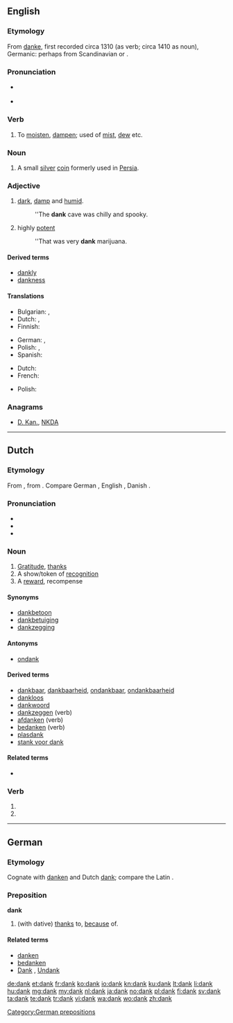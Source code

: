 {{also|Dank}}
==English==

===Etymology===
From {{etyl|enm}} [[danke]], first recorded circa 1310 (as verb; circa 1410 as noun), Germanic: perhaps from Scandinavian or {{etyl|de}}.

===Pronunciation===
* {{IPA|/dæŋk/}} {{X-SAMPA|/dANk/}}
* {{rhymes|æŋk}}

===Verb===
{{en-verb}}

# {{obsolete}} {{intransitive}} To [[moisten]], [[dampen]]; used of [[mist]], [[dew]] etc.

===Noun===
{{en-noun}}

# A small [[silver]] [[coin]] formerly used in [[Persia]].

===Adjective===
{{en-adj|dank|er}}

# [[dark]], [[damp]] and [[humid]].
#: ''The '''dank''' cave was chilly and spooky.
# {{figuratively}} highly [[potent]]
#: ''That was very '''dank''' marijuana.

====Derived terms====
* [[dankly]]
* [[dankness]]

====Translations====
{{trans-top|dark, damp and humid}}
* Bulgarian: {{t+|bg|влажен}},  {{t+|bg|усоен}}
* Dutch: {{t+|nl|klam}}, {{t+|nl|vochtig}}
* Finnish: {{t+|fi|kostea}}
{{trans-mid}}
* German: {{t+|de|feucht}}, {{t-|de|nasskalt}}
* Polish: {{t+|pl|wilgotny|m}}, {{t-|pl|zawilgocony|m}}
* Spanish: {{t+|es|húmedo}}
{{trans-bottom}}

{{trans-top|highly potent}}
* Dutch: {{t+|nl|straf}}
* French: {{t+|fr|fort}}
{{trans-mid}}
* Polish: {{t+|pl|mocny|m}}
{{trans-bottom}}

===Anagrams===
* [[D. Kan.#English|D. Kan.]], [[NKDA#English|NKDA]]

----

==Dutch==

===Etymology===
From {{etyl|odt|nl}} {{recons|thank|lang=odt}}, from {{etyl|gem-pro|nl}} {{recons|þankaz|lang=gem-pro}}. Compare German {{term|Dank|lang=de}}, English {{term|thank|lang=en}}, Danish {{term|tak|lang=da}}.

===Pronunciation===
* {{rhymes|ɑŋk|lang=nl}}
* {{IPA|[dɑŋk]|lang=nl}}
* {{audio|Nl-dank.ogg|audio}}

===Noun===
{{nl-noun|m|-|-}}

# [[gratitude|Gratitude]], [[thanks]]
# A show/token of [[recognition]]
# A [[reward]], recompense

====Synonyms====
* [[dankbetoon]] {{n}}
* [[dankbetuiging]]
* [[dankzegging]]

====Antonyms====
* [[ondank]]

====Derived terms====
* [[dankbaar]], [[dankbaarheid]], [[ondankbaar]], [[ondankbaarheid]]
* [[dankloos]]
* [[dankwoord]] {{n}}
* [[dankzeggen]] (verb)
* [[afdanken]] (verb)
* [[bedanken]] (verb)
* [[plasdank]] {{m}}
* [[stank voor dank]]

====Related terms====
* {{l|nl|danken}}

===Verb===
{{head|nl}}

# {{nl-verb-form|p=1|n=sg|t=pres|m=ind|danken}}
# {{nl-verb-form|m=imp|danken}}

----

==German==

===Etymology===
Cognate with [[danken]] and Dutch [[#Dutch|dank]]; compare the Latin {{term|gratia|grātia|lang=la}}.

===Preposition===
'''dank'''

# (with dative) [[thanks]] to, [[because]] of.

====Related terms====
* [[danken]]
* [[bedanken]]
* [[Dank]] {{m}}, [[Undank]]

[[Category:German prepositions]]

[[de:dank]]
[[et:dank]]
[[fr:dank]]
[[ko:dank]]
[[io:dank]]
[[kn:dank]]
[[ku:dank]]
[[lt:dank]]
[[li:dank]]
[[hu:dank]]
[[mg:dank]]
[[my:dank]]
[[nl:dank]]
[[ja:dank]]
[[no:dank]]
[[pl:dank]]
[[fi:dank]]
[[sv:dank]]
[[ta:dank]]
[[te:dank]]
[[tr:dank]]
[[vi:dank]]
[[wa:dank]]
[[wo:dank]]
[[zh:dank]]